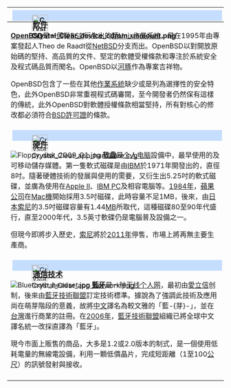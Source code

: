 {| id="mp-right" cellpadding="2" cellspacing="5" style="width:100%; vertical-align:top; background:#f5faff; background:transparent;"
!<div style="text-align:left; position:relative; left:4px; top:2px; border:1px solid #C26DEFE; background:#C6DEFE; height:25px;">
<div style="position:absolute; left:5px; top:-5px;">[[File:Crystal_Clear_device_cdrom_unmount.png|38px]]</div>
<div style="position:absolute; left:40px; top:0px;"><h2 style="margin:0; border-bottom:0; font-size:110%; font-weight:bold; text-align:left; color:#000; padding:.15em .4em;">[[軟件|軟件]]</h2></div></div>
|-
|
'''[[OpenBSD|OpenBSD]]'''是一個從[[BSD|BSD]]衍生出的[[類Unix|類Unix]][[作業系統|作業系統]]，是在1995年由專案發起人Theo de Raadt從[[NetBSD|NetBSD]]分支而出。OpenBSD以對開放原始碼的堅持、高品質的文件、堅定的軟體受權條款和專注於系統安全及程式碼品質而聞名。OpenBSD以[[河豚|河豚]]作為專案吉祥物。

OpenBSD包含了一些在其他[[作業系統|作業系統]]缺少或是列為選擇性的安全特色，此外OpenBSD非常重視程式碼審閱，至今開發者仍然保有這樣的傳統，此外OpenBSD對軟體授權條款相當堅持，所有對核心的修改都必須符合[[BSD許可證|BSD許可證]]的條款。

<!--'''其他條目：'''-->
|-
!<div style="text-align:left; position:relative; left:4px; top:2px; border:1px solid #C26DEFE; background:#C6DEFE; height:25px;">
<div style="position:absolute; left:5px; top:-5px;">[[File:Crystal_Clear_app_hardware.svg|38px]]</div>
<div style="position:absolute; left:40px; top:0px;"><h2 style="margin:0; border-bottom:0; font-size:110%; font-weight:bold; text-align:left; color:#000; padding:.15em .4em;">[[硬件|硬件]]</h2></div></div>
|-
|[[File:Floppy_disk_2009_G1.jpg|right]]
'''[[软盘|软盘]]'''是[[个人电脑|个人电脑]]設備中，最早使用的及可移动儲存媒體。第一隻軟式磁碟是由[[IBM|IBM]]於1971年開發出的，直徑8吋。隨著硬體技術的發展與使用的需要，又衍生出5.25吋的軟式磁碟，並廣為使用在[[Apple_II|Apple II]]、[[IBM_PC|IBM PC]]及相容電腦等。[[1984年|1984年]]，[[蘋果公司|蘋果公司]]在[[Mac機|Mac機]]開始採用3.5吋磁碟，此時容量不足1MB，後來，由[[日本|日本]][[索尼|索尼]]的3.5吋磁碟容量有1.44[[Mebibyte|MB]]所取代，這種磁碟80至90年代盛行，直至2000年代，3.5英寸軟碟仍是電腦普及設備之一。

但現今即將步入歷史，[[索尼|索尼]]將於[[2011年|2011年]]停售，市場上將再無主要生產商。
<!--'''其他條目：'''-->
|-
!<div style="text-align:left; position:relative; left:4px; top:2px; border:1px solid #C26DEFE; background:#C6DEFE; height:25px;">
<div style="position:absolute; left:5px; top:-5px;">[[File:Crystal_Clear_app_network.png|38px]]</div>
<div style="position:absolute; left:40px; top:0px;"><h2 style="margin:0; border-bottom:0; font-size:110%; font-weight:bold; text-align:left; color:#000; padding:.15em .4em;">[[通信技术|通信技术]]</h2></div></div>
|-
|[[File:Bluetooth_headset.jpg|right]]
'''[[藍牙|藍牙]]'''是一种[[无线个人网|无线个人网]]，最初由[[愛立信|愛立信]]创制，後來由[[藍牙技術聯盟|藍牙技術聯盟]]訂定技術標準。據說為了強調此技術及應用尚在萌芽階段的意義，故將{{lang|en|Bluetooth}}[[中文|中文]]譯名為較文雅的「藍-{芽}-」，並在[[台灣|台灣]]進行商業的註冊。在[[2006年|2006年]]，[[藍牙技術聯盟|藍牙技術聯盟]]組織已將全球中文譯名統一改採直譯為「藍牙」。

現今市面上販售的商品，大多是1.2或2.0版本的制式，是一個使用低耗電量的無線電設備，利用一顆低價晶片，完成短距離（1至100[[公尺|公尺]]）的訊號發射與接收。
<!--'''其他條目：'''-->
|-
|}